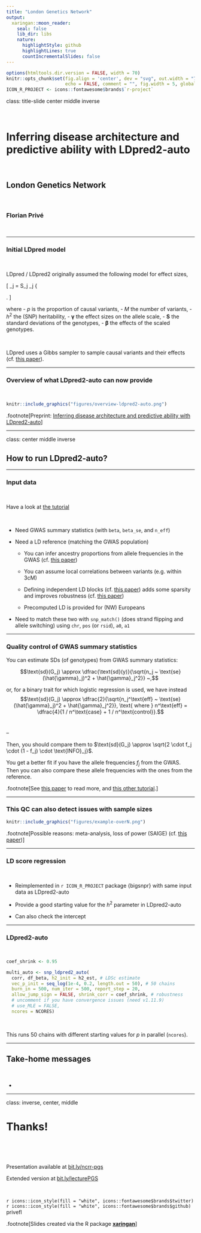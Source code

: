```yaml
---
title: "London Genetics Network"
output:
  xaringan::moon_reader:
    seal: false
    lib_dir: libs
    nature:
      highlightStyle: github
      highlightLines: true
      countIncrementalSlides: false
---
```


```r
options(htmltools.dir.version = FALSE, width = 70)
knitr::opts_chunk$set(fig.align = 'center', dev = "svg", out.width = "70%",
                      echo = FALSE, comment = "", fig.width = 5, global.par = TRUE)
ICON_R_PROJECT <- icons::fontawesome$brands$`r-project`
```

class: title-slide center middle inverse

<br>

# Inferring disease architecture and predictive ability with LDpred2-auto

<br>

## London Genetics Network

<br>

### Florian Privé

<br>

---

### Initial LDpred model

<br>

LDpred / LDpred2 originally assumed the following model for effect sizes,

<div class="math">
\[
\beta_j = S_j \gamma_j \sim \left\{
\begin{array}{ll}
\mathcal N\left(0, \dfrac{h^2}{M p}\right) & \mbox{with probability } p,\\
0 & \mbox{otherwise,}\end{array}
\right.
\]
</div>

where 
- $p$ is the proportion of causal variants, 
- $M$ the number of variants, 
- $h^2$ the (SNP) heritability, 
- $\boldsymbol{\gamma}$ the effect sizes on the allele scale,
- $\boldsymbol{S}$ the standard deviations of the genotypes,
- $\boldsymbol{\beta}$ the effects of the scaled genotypes.

<br>

LDpred uses a Gibbs sampler to sample causal variants and their effects (cf. [this paper](https://doi.org/10.1093/bioinformatics/btaa1029)).

---

### Overview of what LDpred2-auto can now provide

<br>

```r
knitr::include_graphics("figures/overview-ldpred2-auto.png")
```

.footnote[Preprint: [Inferring disease architecture and predictive ability with LDpred2-auto](https://doi.org/10.1101/2022.10.10.511629)]

---

class: center middle inverse

## How to run LDpred2-auto?

---

### Input data

<br>

Have a look at [the tutorial](https://privefl.github.io/bigsnpr/articles/LDpred2.html)

<br>

- Need GWAS summary statistics (with `beta`, `beta_se`, and `n_eff`)

- Need a LD reference (matching the GWAS population)

    - You can infer ancestry proportions from allele frequencies in the GWAS (cf. [this paper](https://doi.org/10.1093/bioinformatics/btac348))
    
    - You can assume local correlations between variants (e.g. within 3cM)
    
    - Defining independent LD blocks (cf. [this paper](https://doi.org/10.1093/bioinformatics/btab519)) adds some sparsity and improves robustness (cf. [this paper](https://doi.org/10.1016/j.xhgg.2022.100136))
    
    - Precomputed LD is provided for (NW) Europeans
    
- Need to match these two with `snp_match()` (does strand flipping and allele switching) using `chr`, `pos` (or `rsid`), `a0`, `a1`

---

### Quality control of GWAS summary statistics

You can estimate SDs (of genotypes) from GWAS summary statistics:

$$\text{sd}(G_j) \approx \dfrac{\text{sd}(y)}{\sqrt{n_j ~ \text{se}(\hat{\gamma}_j)^2 + \hat{\gamma}_j^2}} ~,$$

or, for a binary trait for which logistic regression is used, we have instead
$$\text{sd}(G_j) \approx \dfrac{2}{\sqrt{n_j^\text{eff} ~ \text{se}(\hat{\gamma}_j)^2 + \hat{\gamma}_j^2}}, \text{ where } n^\text{eff} = \dfrac{4}{1 / n^\text{case} + 1 / n^\text{control}}.$$
<br>

--

Then, you should compare them to $\text{sd}(G_j) \approx \sqrt{2 \cdot f_j \cdot (1 - f_j) \cdot \text{INFO}_j}$.

You get a better fit if you have the allele frequencies $f_j$ from the GWAS.    
Then you can also compare these allele frequencies with the ones from the reference.

.footnote[See [this paper](https://doi.org/10.1016/j.xhgg.2022.100136) to read more, and [this other tutorial](https://privefl.github.io/bigsnpr-extdoc/polygenic-scores-pgs.html#preparing-the-data).]
    
---

### This QC can also detect issues with sample sizes

```r
knitr::include_graphics("figures/example-overN.png")
```

.footnote[Possible reasons: meta-analysis, loss of power (SAIGE) (cf. [this paper](https://doi.org/10.1016/j.xhgg.2022.100136))]

---

### LD score regression

<br>

- Reimplemented in `r ICON_R_PROJECT` package {bigsnpr} with same input data as LDpred2-auto

- Provide a good starting value for the $h^2$ parameter in LDpred2-auto

- Can also check the intercept

---

### LDpred2-auto

<br>

```r
coef_shrink <- 0.95

multi_auto <- snp_ldpred2_auto(
  corr, df_beta, h2_init = h2_est, # LDSc estimate
  vec_p_init = seq_log(1e-4, 0.2, length.out = 50), # 50 chains
  burn_in = 500, num_iter = 500, report_step = 20,
  allow_jump_sign = FALSE, shrink_corr = coef_shrink, # robustness
  # uncomment if you have convergence issues (need v1.11.9)
  # use_MLE = FALSE,  
  ncores = NCORES)
```

<br>

This runs 50 chains with different starting values for $p$ in parallel (`ncores`).

---

## Take-home messages

<br>

- 


---

class: inverse, center, middle

# Thanks!

<br>

<br>

Presentation available at [bit.ly/ncrr-pgs](https://bit.ly/ncrr-pgs)

Extended version at [bit.ly/lecturePGS](https://bit.ly/lecturePGS)

<br>

`r icons::icon_style(fill = "white", icons::fontawesome$brands$twitter)` `r icons::icon_style(fill = "white", icons::fontawesome$brands$github)` privefl

.footnote[Slides created via the R package [**xaringan**](https://github.com/yihui/xaringan)]

